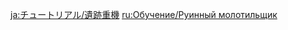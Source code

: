 {{Tutorial
|title    = Ruin Grader
|subtitle = New Entry
|type     = Enemies
|icon     = Icon Tutorial Monster.png
|about    = Ruin Grader
|image1   = Tutorial Enemies Ruin Grader.png
|text1    = While performing certain attacks, the Ruin Grader will expose the {{Color|help|cores}} on its head and feet. If you can take advantage of that and promptly attack its cores, defeating it should be much easier.
|sort     = 2403
}}
<noinclude>
<!-- interwikis -->
[[ja:チュートリアル/遺跡重機]]
[[ru:Обучение/Руинный молотильщик]]
</noinclude>